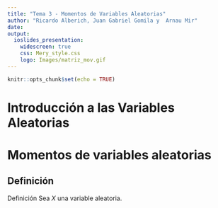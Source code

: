 ```yaml
---
title: "Tema 3 - Momentos de Variables Aleatorias"
author: "Ricardo Alberich, Juan Gabriel Gomila y  Arnau Mir"
date: 
output: 
  ioslides_presentation:
    widescreen: true
    css: Mery_style.css
    logo: Images/matriz_mov.gif
---
```


```r
knitr::opts_chunk$set(echo = TRUE)
```




# Introducción a las Variables Aleatorias 



# Momentos de variables aleatorias

## Definición

<l class="definition"> Definición </l> 
Sea $X$ una variable aleatoria. 





